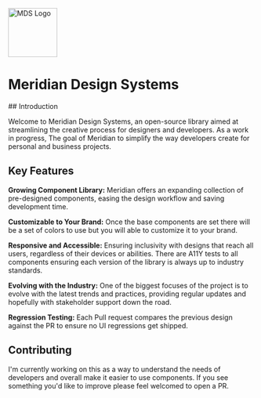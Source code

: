 
<Meta title='Getting Started/Overview' />

<div style={{ display: 'flex', justifyContent: 'center' }}>
  <img
    src='../assets/images/logo.png'
    alt='MDS Logo'
    width='100'
    height='100'
  />
</div>

<div style={{ marginBottom: '2em' }}>
  <h1 style={{ textAlign: 'center' }}>Meridian Design Systems</h1>
</div>
## Introduction

Welcome to Meridian Design Systems, an open-source library aimed at streamlining the creative process for designers and developers. As a work in progress, The goal of Meridian to simplify the way developers create for personal and business projects.

## Key Features

**Growing Component Library:** Meridian offers an expanding collection of pre-designed components, easing the design workflow and saving development time.

**Customizable to Your Brand:** Once the base components are set there will be a set of colors to use but you will able to customize it to your brand.

**Responsive and Accessible:** Ensuring inclusivity with designs that reach all users, regardless of their devices or abilities. There are A11Y tests to all components ensuring each version of the library is always up to industry standards.

**Evolving with the Industry:** One of the biggest focuses of the project is to evolve with the latest trends and practices, providing regular updates and hopefully with stakeholder support down the road.

**Regression Testing:** Each Pull request compares the previous design against the PR to ensure no UI regressions get shipped.

## Contributing

I'm currently working on this as a way to understand the needs of developers and overall make it easier to use components. If you see something you'd like to improve please feel welcomed to open a PR.
